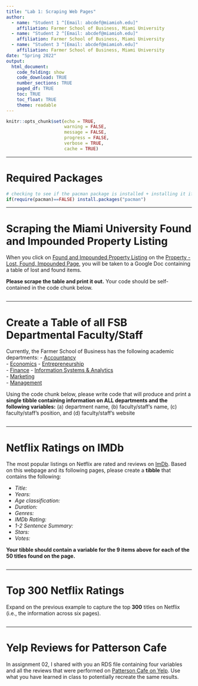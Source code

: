 ```yaml
---
title: "Lab 1: Scraping Web Pages"
author:
  - name: "Student 1 ^[Email: abcdef@miamioh.edu]"
    affiliation: Farmer School of Business, Miami University
  - name: "Student 2 ^[Email: abcdef@miamioh.edu]"
    affiliation: Farmer School of Business, Miami University
  - name: "Student 3 ^[Email: abcdef@miamioh.edu]"
    affiliation: Farmer School of Business, Miami University
date: "Spring 2022"
output: 
  html_document:
    code_folding: show
    code_download: TRUE
    number_sections: TRUE
    paged_df: TRUE
    toc: TRUE
    toc_float: TRUE
    theme: readable
---
```


```r
knitr::opts_chunk$set(echo = TRUE,
                      warning = FALSE,
                      message = FALSE,
                      progress = FALSE,
                      verbose = TRUE,
                      cache = TRUE)
```


---

# Required Packages
```r
# checking to see if the pacman package is installed + installing it if needed
if(require(pacman)==FALSE) install.packages("pacman")
```


---

# Scraping the Miami University Found and Impounded Property Listing

When you click on [Found and Impounded Property Listing](https://docs.google.com/spreadsheets/d/e/2PACX-1vQ3uk9AJOMODxS9fUgX_4vnEMj-Di7ulkTXWzPUmaHvHbaII63xmKmRu3VaBvOXrwQhtkOUlL9fxLMB/pubhtml?gid=1104208671&single=true) on the [Property - Lost, Found, Impounded Page](https://www.miamioh.edu/police/services/propertylostfoundimpounded/index.html), you will be taken to a Google Doc containing a table of lost and found items. 

**Please scrape the table and print it out.** Your code should be self-contained in the code chunk below.

```r

```


---

# Create a Table of all FSB Departmental Faculty/Staff

Currently, the Farmer School of Business has the following academic departments:
- [Accountancy](https://www.miamioh.edu/fsb/academics/accountancy/about/faculty-staff/index.html)  
- [Economics](https://www.miamioh.edu/fsb/academics/economics/about/faculty-staff/index.html) 
- [Entrepreneurship](https://www.miamioh.edu/fsb/academics/entrepreneurship/about/faculty-staff/index.html)  
- [Finance](https://www.miamioh.edu/fsb/academics/finance/about/faculty-staff/index.html)
- [Information Systems & Analytics](https://www.miamioh.edu/fsb/academics/isa/about/faculty-staff/index.html)  
- [Marketing](https://www.miamioh.edu/fsb/academics/marketing/about/faculty-staff/index.html)  
- [Management](https://www.miamioh.edu/fsb/academics/management/about/faculty-staff/index.html)  

Using the code chunk below, please write code that will produce and print a **single tibble containing information on ALL departments and the following variables:** (a) department name, (b) faculty/staff's name, (c) faculty/staff's position, and (d) faculty/staff's website

```r

```


---

# Netflix Ratings on IMDb

The most popular listings on Netflix are rated and reviews on [ImDb](https://www.imdb.com/search/title/?companies=co0144901). Based on this webpage and its following pages, please create a **tibble** that contains the following:

- *Title:*  
- *Years:*
- *Age classification:*
- *Duration:*
- *Genres:*
- *IMDb Rating:*
- *1-2 Sentence Summary:*
- *Stars:*
- *Votes:*

**Your tibble should contain a variable for the 9 items above for each of the 50 titles found on the page.** 

```r

```

---

# Top 300 Netflix Ratings 

Expand on the previous example to capture the top **300** titles on Netflix (i.e., the information across six pages).

```r

```


---

# Yelp Reviews for Patterson Cafe
In assignment 02, I shared with you an RDS file containing four variables and all the reviews that were performed on [Patterson Cafe on Yelp](https://www.yelp.com/biz/pattersons-cafe-oxford). Use what you have learned in class to potentially recreate the same results.

```r

```

